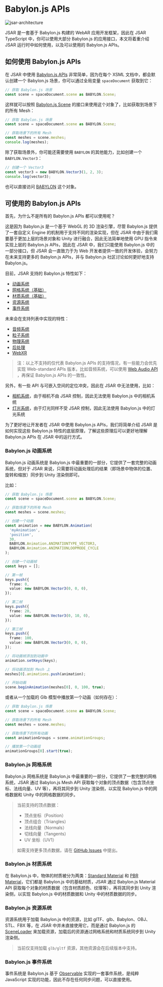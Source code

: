 # Babylon.js APIs

![jsar-architecture](jsar-architecture.png)

JSAR 是一套基于 Babylon.js 构建的 WebAR 应用开发框架，因此在 JSAR TypeScript 中，你可以使用大部分 Babylon.js 的应用接口，本文将着重介绍 JSAR 运行时中如何使用，以及可以使用的 Babylon.js APIs。

## 如何使用 Babylon.js APIs

在 JSAR 中使用 [Babylon.js APIs](https://doc.babylonjs.com/typedoc/modules/BABYLON) 非常简单，因为在每个 XSML 文档中，都会默认创建一个 Babylon.js 场景，你可以通过全局变量 `spaceDocument` 获取到它：

```typescript
// 获取 Babylon.js 场景
const scene = spaceDocument.scene as BABYLON.Scene;
```

这样就可以按照 [Babylon.js Scene](https://doc.babylonjs.com/typedoc/classes/BABYLON.Scene) 的接口来使用这个对象了，比如获取到场景下的所有 Mesh：

```typescript
// 获取 Babylon.js 场景
const scene = spaceDocument.scene as BABYLON.Scene;

// 获取场景下的所有 Mesh
const meshes = scene.meshes;
console.log(meshes);
```

除了获取场景外，你可能还需要使用 `BABYLON` 的其他能力，比如创建一个 `BABYLON.Vector3`：

```typescript
// 创建一个 Vector3
const vector3 = new BABYLON.Vector3(1, 2, 3);
console.log(vector3);
```

也可以直接访问 [BABYLON](https://doc.babylonjs.com/typedoc/modules/BABYLON) 这个对象。

## 可使用的 Babylon.js APIs

首先，为什么不是所有的 Babylon.js APIs 都可以使用呢？

这是因为 Babylon.js 是一个基于 WebGL 的 3D 渲染引擎，尽管 Babylon.js 提供了一套自定义 Engine 的机制用于支持不同的渲染实现，但在 JSAR 中由于我们需要基于更加上层的场景对象和 Unity 进行融合，因此无法简单地使用 GPU 指令来实现上层的 Babylon.js APIs，因此在 JSAR 中，我们只能使用 Babylon.js 中的一部分接口，但 JSAR 会一直致力于为 Web 开发者提供一致的开发体验，会努力在未来支持更多的 Babylon.js APIs，并与 Babylon.js 社区讨论如何更好地支持 Babylon.js。

目前，JSAR 支持的 Babylon.js 特性如下：

- [动画系统](https://doc.babylonjs.com/features/featuresDeepDive/animation)
- [网格系统（基础）](https://doc.babylonjs.com/features/featuresDeepDive/mesh)
- [材质系统（基础）](https://doc.babylonjs.com/features/featuresDeepDive/materials)
- [资源系统](https://doc.babylonjs.com/features/featuresDeepDive/importers)
- [事件系统](https://doc.babylonjs.com/features/featuresDeepDive/events)

未来会在支持列表中实现的特性：

- [音频系统](https://doc.babylonjs.com/features/featuresDeepDive/audio)
- [粒子系统](https://doc.babylonjs.com/features/particles)
- [物理系统](https://doc.babylonjs.com/features/physics_engines)
- [后处理](https://doc.babylonjs.com/features/postprocesses)
- [WebXR](https://doc.babylonjs.com/features/webxr)

> 注：以上不支持的仅代表 Babylon.js APIs 的支持情况，有一些能力会优先实现 Web-standard APIs 版本，比如音频系统，可以使用 [Web Audio API](https://developer.mozilla.org/en-US/docs/Web/API/Web_Audio_API) ，再保证 Babylon.js APIs 的一致性。

另外，有一些 API 与可嵌入空间的定位冲突，因此在 JSAR 中无法使用，比如：

- [相机系统](https://doc.babylonjs.com/features/cameras)，由于相机不由 JSAR 控制，因此无法使用 Babylon.js 中的相机系统
- [灯光系统](https://doc.babylonjs.com/features/lights)，由于灯光同样不受 JSAR 控制，因此无法使用 Babylon.js 中的灯光系统

为了更好地让开发者在 JSAR 中使用 Babylon.js APIs，我们将简单介绍 JSAR 是如何实现这些 Babylon.js 特性的底层原理，了解这些原理后可以更好地理解 Babylon.js APIs 在 JSAR 中的运行方式。

### Babylon.js 动画系统

Babylon.js 动画系统是 Babylon.js 中最重要的一部分，它提供了一套完整的动画系统，但对于 JSAR 来说，只需要将动画处理后的结果（即场景中物体的位置、旋转和缩放）同步到 Unity 渲染侧即可。

比如：

```typescript
// 获取 Babylon.js 场景
const scene = spaceDocument.scene as BABYLON.Scene;

// 获取场景下的所有 Mesh
const meshes = scene.meshes;

// 创建一个动画
const animation = new BABYLON.Animation(
  'myAnimation',
  'position',
  30,
  BABYLON.Animation.ANIMATIONTYPE_VECTOR3,
  BABYLON.Animation.ANIMATIONLOOPMODE_CYCLE
);

// 创建一个动画帧
const keys = [];

// 第一帧
keys.push({
  frame: 0,
  value: new BABYLON.Vector3(0, 0, 0),
});

// 第二帧
keys.push({
  frame: 20,
  value: new BABYLON.Vector3(0, 10, 0),
});

// 第三帧
keys.push({
  frame: 100,
  value: new BABYLON.Vector3(0, 0, 0),
});

// 将动画帧添加到动画中
animation.setKeys(keys);

// 将动画添加到 Mesh 上
meshes[0].animations.push(animation);

// 开始动画
scene.beginAnimation(meshes[0], 0, 100, true);
```

或者从一个加载的 Glb 模型中播放第一个动画（如何存在）：

```typescript
// 获取 Babylon.js 场景
const scene = spaceDocument.scene as BABYLON.Scene;

// 获取场景下的所有 Mesh
const meshes = scene.meshes;

// 获取场景下的所有动画
const animationGroups = scene.animationGroups;

// 播放第一个动画组
animationGroups[0].start(true);
```

### Babylon.js 网格系统

Babylon.js 网格系统是 Babylon.js 中最重要的一部分，它提供了一套完整的网格系统，JSAR 通过 Babylon.js Mesh API 获取每个对象的顶点数据（包含顶点坐标、法线向量、UV 等），再将其同步到 Unity 渲染侧，以实现 Babylon.js 中的网格数据和 Unity 中的网格数据的同步。

> 当前支持的顶点数据：
>
> - 顶点坐标（Position）
> - 顶点组合（Triangles）
> - 法线向量（Normals）
> - 切线向量（Tangents）
> - UV 坐标（UV1）
>
> 如需支持更多顶点数据，请在 [GitHub Issues](https://github.com/M-CreativeLab/jsar-website/issues/new) 中提出。

### Babylon.js 材质系统

在 Babylon.js 中，物体的材质被分为两类：[Standard Material](https://doc.babylonjs.com/typedoc/classes/babylon.standardmaterial) 和 [PBR Material](https://doc.babylonjs.com/typedoc/classes/babylon.pbrmetallicroughnessmaterial)，它们都是 Babylon.js 中的基础材质，JSAR 通过 Babylon.js Material API 获取每个对象的材质数据（包含材质颜色、纹理等），再将其同步到 Unity 渲染侧，以实现 Babylon.js 中的材质数据和 Unity 中的材质数据的同步。

### Babylon.js 资源系统

资源系统用于加载 Babylon.js 中的资源，比如 glTF、glb、Babylon、OBJ、STL、FBX 等，在 JSAR 中并未直接使用它，而是通过 Babylon.js 的 [SceneLoader](https://doc.babylonjs.com/typedoc/classes/babylon.sceneloader) 来加载资源，加载后的资源通过网格系统和材质系统同步到 Unity 渲染侧。

> 当前仅支持加载 `glb/gltf` 资源，其他资源会在后续版本中支持。

### Babylon.js 事件系统

事件系统是 Babylon.js 基于 [Observable](https://doc.babylonjs.com/typedoc/classes/babylon.observable) 实现的一套事件系统，是纯粹 JavaScript 实现的功能，因此不存在任何同步问题，可以直接使用。
